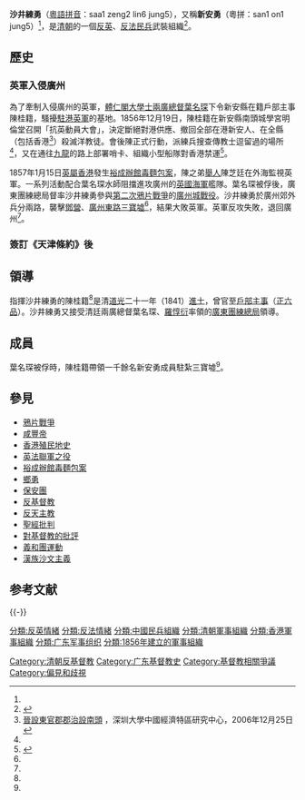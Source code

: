 {{Infobox War Faction
|name=沙井練勇
|war=[[第二次鴉片戰爭|第二次鴉片戰爭]]
|image=[[File:Second_Opium_War-guangzhou.jpg|200px]]
|caption=第二次鴉片戰爭中，英法聯軍進入[[廣州|廣州]]
|active=1856年至1858年
|leaders=[[陳桂籍|陳桂籍]]
|headquarters=[[大清|大清]][[廣東省_(清)|廣東省]][[廣肇羅道|廣肇羅道]][[廣州府|廣州府]][[寶安縣|新安縣]][[沙井街道|沙井鎮]]
|area=[[大清|大清]][[廣東省_(清)|廣東省]]中部及南部<br/>{{HKG-1842}}
|ideology=[[反殖民主義|反殖民主義]]<br>[[反英|反英]]<br>[[恐法症|反法]]<br>[[反基督教|反基督教]]<br>[[反天主教|反天主教]]
|strength=1000+<ref name = "sz">{{cite web|url=http://www.szzx.gov.cn/content/2013-04/24/content_8987090.htm|title=陳桂籍的抗英義舉|work=林泉|accessdate=2021-03-14|archive-date=2021-05-19|archive-url=https://web.archive.org/web/20210519225749/http://www.szzx.gov.cn/content/2013-04/24/content_8987090.htm|dead-url=no}}</ref>
|partof = [[廣東團練總局|廣東團練總局]]
|allies=[[大清|大清]]
|opponents={{UK}}<br/>∟ {{HKG-1842}}<br/>{{FRA}}
|battles=[[廣州城戰役|廣州城戰役]]<ref name = "sz" />
}}
{{Campaign 
| name = [[鴉片戰爭|鴉片戰爭]]
| battles = [[第一次鴉片戰爭|第一次鴉片戰爭]] – '''第二次鴉片戰爭'''
}}
{{Campaignbox 第二次鴉片戰爭}}

'''沙井練勇'''（[[粵語拼音|粵語拼音]]：saa1 zeng2 lin6 jung5），又稱'''新安勇'''（粵拼：san1 on1 jung5）<ref name = "sz" />，是[[清朝|清朝]]的一個[[反英|反英]]、[[恐法症|反法]][[民兵|民兵]]武裝組織<ref name = "Munn">{{harvnb|Munn|2009|p=278}}</ref>。

==歷史==
===英軍入侵廣州===
為了牽制入侵廣州的英軍，[[體仁閣|體仁閣]][[大學士|大學士]][[兩廣總督|兩廣總督]][[葉名琛|葉名琛]]下令新安縣在籍戶部主事陳桂籍，騷擾[[駐港英軍|駐港英軍]]的基地。1856年12月19日，陳桂籍在新安縣南頭城學宮明倫堂召開「抗英動員大會」，決定斷絕對港供應、撤回全部在港新安人、在全縣（包括香港<ref>[http://www.ccsezr.org/news/news_detail.php?newsid=2002&iframeid=1008 晉設東官郡郡治設南頭] {{Wayback|url=http://www.ccsezr.org/news/news_detail.php?newsid=2002&iframeid=1008 |date=20180317035819 }}，深圳大學中國經濟特區研究中心，2006年12月25日</ref>）殺滅洋教徒。會後陳正式行動，派練兵搜查傳教士逗留過的場所<ref name = "sz" />，又在通往[[九龍|九龍]]的路上部署哨卡、組織小型船隊對香港禁運<ref name = "日子">{{cite web|url=https://www.163.com/dy/article/FVC7RK9T0541CC0Z.html|title=新安縣人民跟英國佬鬥爭的那些日子|work=土生土長深圳人|accessdate=2021-03-14|archive-date=2021-05-19|archive-url=https://web.archive.org/web/20210519225740/https://www.163.com/dy/article/FVC7RK9T0541CC0Z.html|dead-url=no}}</ref>。

1857年1月15日[[英屬香港|英屬香港]]發生[[裕成辦館毒麵包案|裕成辦館毒麵包案]]，陳之弟[[舉人|舉人]]陳芝廷在外海監視英軍。一系列活動配合葉名琛水師阻擋進攻廣州的[[英國海軍|英國海軍]]艦隊。葉名琛被俘後，廣東團練總局督率沙井練勇參與[[第二次鴉片戰爭|第二次鴉片戰爭]]的[[廣州城戰役|廣州城戰役]]。沙井練勇於廣州郊外兵分兩路，襲擊[[鄧營|鄧營]]、[[廣州東路|廣州東路]][[三寶墟|三寶墟]]<ref name = "日子" />，結果大敗英軍。英軍反攻失敗，退回廣州<ref name = "sz" />。

===簽訂《天津條約》後===

==領導==
指揮沙井練勇的陳桂籍<ref name = "Munn" />是清[[道光|道光]]二十一年（1841）[[進士|進士]]，曾官至[[戶部|戶部]][[主事|主事]]（[[正六品|正六品]]）。沙井練勇又接受清廷兩廣總督葉名琛、[[羅惇衍|羅惇衍]]率領的[[廣東團練總局|廣東團練總局]]領導。

==成員==
葉名琛被俘時，陳桂籍帶領一千餘名新安勇成員駐紮三寶墟<ref name = "日子" />。

==參見==
{{Portal|中國|英國|法國|國際關係|軍事|歷史}}
*[[鴉片戰爭|鴉片戰爭]]
*[[咸豐帝|咸豐帝]]
*[[香港殖民地史|香港殖民地史]]
*[[英法聯軍之役|英法聯軍之役]]
*[[裕成辦館毒麵包案|裕成辦館毒麵包案]]
*[[鄉勇|鄉勇]]
*[[保安團|保安團]]
*[[反基督教|反基督教]]
*[[反天主教|反天主教]]
*[[聖經批判|聖經批判]]
*[[對基督教的批評|對基督教的批評]]
*[[義和團運動|義和團運動]]
*[[漢族沙文主義|漢族沙文主義]]

== 参考文献 ==
{{Reflist}}

{{-}}
{{清朝歷史事件}}
{{廣州}}

[[分類:反英情緒|分類:反英情緒]]
[[分類:反法情緒|分類:反法情緒]]
[[分類:中國民兵組織|分類:中國民兵組織]]
[[分類:清朝軍事組織|分類:清朝軍事組織]]
[[分類:香港軍事組織|分類:香港軍事組織]]
[[分類:广东军事组织|分類:广东军事组织]]
[[分類:1856年建立的軍事組織|分類:1856年建立的軍事組織]]
[[Category:清朝反基督教|Category:清朝反基督教]]
[[Category:广东基督教史|Category:广东基督教史]]
[[Category:基督教相關爭議|Category:基督教相關爭議]]
[[Category:偏見和歧視|Category:偏見和歧視]]